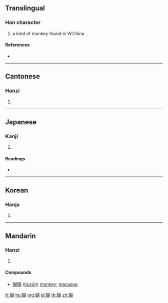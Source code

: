 {{character info/new}}
==Translingual==

===Han character===
{{Han char|rn=94|rad=犬|as=09|sn=12|four=47220|canj=KHJRB}}

# a kind of monkey found in W.China

====References====
* {{Han ref|kx=0714.060|dkj=20513|dj=1126.060|hdz=21356.090|uh=7322|ud=29474|bh=DA70|bd=55920}}

----

==Cantonese==

===Hanzi===
{{yue-hanzi|jyut=|y=wu4}}

# {{defn|lang=yue|sort=犬09}}

----

==Japanese==

===Kanji===
{{ja-kanji|grade=|rs=犬09}}

# {{defn|lang=ja|sort=犬09}}

====Readings====
* {{ja-readings|on=[[こ]] (ko), [[ご]] (go)|kun=|nanori=}}

----

==Korean==

===Hanja===
{{ko-hanja|hangeul=호|eumhun=|rv=ho|mr=ho|y=ho}}

# {{defn|lang=ko|sort=犬09}}

----

==Mandarin==

===Hanzi===
{{cmn-hanzi|pin=[[hú]] ([[hu2]])|wg=hu<sup>2</sup>}}

# {{defn|lang=cmn|sort=犬09}}

====Compounds====
* [[猢猻]] (''[[húsūn]]'') [[monkey]]; [[macaque]]

[[fr:猢]]
[[hu:猢]]
[[mg:猢]]
[[pl:猢]]
[[th:猢]]
[[zh:猢]]